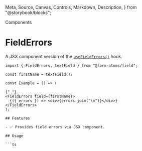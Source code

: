   Meta,
  Source,
  Canvas,
  Controls,
  Markdown,
  Description,
} from "@storybook/blocks";

<Meta title="components/atomic/FieldErrors" />

<hgroup>

<p class="category">Components</p>

# FieldErrors

A JSX component version of the [`useFieldErrors()`](https://github.com/jaredLunde/form-atoms#usefielderrors) hook.

</hgroup>

````tsx
import { FieldErrors, textField } from "@form-atoms/field";

const firstName = textField();

const Example = () => (

{" "}
<FieldErrors field={firstName}>
  {({ errors }) => <div>{errors.join("\n")}</div>}
</FieldErrors>
); ```

## Features

- ✅ Provides field errors via JSX component.

## Usage

```ts
````
